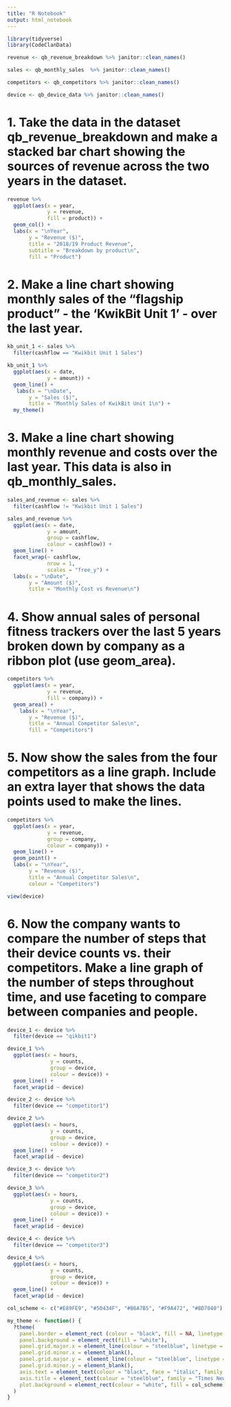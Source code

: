 ```yaml
---
title: "R Notebook"
output: html_notebook
---
```


```r
library(tidyverse)
library(CodeClanData)
```

```r
revenue <- qb_revenue_breakdown %>% janitor::clean_names()

sales <- qb_monthly_sales  %>% janitor::clean_names()

competitors <- qb_competitors %>% janitor::clean_names()

device <- qb_device_data %>% janitor::clean_names()

```


# 1. Take the data in the dataset qb_revenue_breakdown and make a stacked bar chart showing the sources of revenue across the two years in the dataset.
```r
revenue %>% 
  ggplot(aes(x = year,
             y = revenue,
             fill = product)) +
  geom_col() +
  labs(x = "\nYear",
       y = "Revenue ($)",
       title = "2018/19 Product Revenue",
       subtitle = "Breakdown by product\n",
       fill = "Product") 
```

# 2. Make a line chart showing monthly sales of the “flagship product” - the ‘KwikBit Unit 1’ - over the last year.
```r
kb_unit_1 <- sales %>% 
  filter(cashflow == "Kwikbit Unit 1 Sales")

kb_unit_1 %>% 
  ggplot(aes(x = date,
             y = amount)) +
  geom_line() +
   labs(x = "\nDate",
       y = "Sales ($)",
       title = "Monthly Sales of KwikBit Unit 1\n") +
  my_theme()
```


# 3. Make a line chart showing monthly revenue and costs over the last year. This data is also in qb_monthly_sales.
```r
sales_and_revenue <- sales %>% 
  filter(cashflow != "Kwikbit Unit 1 Sales")

sales_and_revenue %>% 
  ggplot(aes(x = date,
             y = amount,
             group = cashflow,
             colour = cashflow)) +
  geom_line() +
  facet_wrap(~ cashflow,
             nrow = 1,
             scales = "free_y") +
  labs(x = "\nDate",
       y = "Amount ($)",
       title = "Monthly Cost vs Revenue\n")
```

# 4. Show annual sales of personal fitness trackers over the last 5 years broken down by company as a ribbon plot (use geom_area). 

```r
competitors %>% 
  ggplot(aes(x = year,
             y = revenue,
             fill = company)) +
  geom_area() +
    labs(x = "\nYear",
       y = "Revenue ($)",
       title = "Annual Competitor Sales\n",
       fill = "Competitors")
```

# 5. Now show the sales from the four competitors as a line graph. Include an extra layer that shows the data points used to make the lines.
```r
competitors %>% 
  ggplot(aes(x = year,
             y = revenue,
             group = company,
             colour = company)) +
  geom_line() + 
  geom_point() +
  labs(x = "\nYear",
       y = "Revenue ($)",
       title = "Annual Competitor Sales\n",
       colour = "Competitors")
```

```r
view(device)
```



# 6. Now the company wants to compare the number of steps that their device counts vs. their competitors. Make a line graph of the number of steps throughout time, and use faceting to compare between companies and people.


```r
device_1 <- device %>% 
  filter(device == "qikbit1")

device_1 %>%
  ggplot(aes(x = hours,
              y = counts,
              group = device,
              colour = device)) +
  geom_line() +
  facet_wrap(id ~ device)
```


```r
device_2 <- device %>% 
  filter(device == "competitor1")

device_2 %>%
  ggplot(aes(x = hours,
              y = counts,
              group = device,
              colour = device)) +
  geom_line() +
  facet_wrap(id ~ device)
```


```r
device_3 <- device %>% 
  filter(device == "competitor2")

device_3 %>%
  ggplot(aes(x = hours,
              y = counts,
              group = device,
              colour = device)) +
  geom_line() +
  facet_wrap(id ~ device)
```


```r
device_4 <- device %>% 
  filter(device == "competitor3")

device_4 %>%
  ggplot(aes(x = hours,
              y = counts,
              group = device,
              colour = device)) +
  geom_line() +
  facet_wrap(id ~ device)
```


```r
col_scheme <- c("#E89FE9", "#50434F", "#B6A7B5", "#F9A472", "#BD7040")

my_theme <- function() {
  ?theme(
    panel.border = element_rect (colour = "black", fill = NA, linetype = 1),
    panel.background = element_rect(fill = "white"),
    panel.grid.major.x = element_line(colour = "steelblue", linetype = 3, size = 0.5),
    panel.grid.minor.x = element_blank(),
    panel.grid.major.y =  element_line(colour = "steelblue", linetype = 3, size = 0.5),
    panel.grid.minor.y = element_blank(),
    axis.text = element_text(colour = "black", face = "italic", family = "Times New Roman", size = 12),
    axis.title = element_text(colour = "steelblue", family = "Times New Roman", size = 16),
    plot.background = element_rect(colour = "white", fill = col_scheme)
  )
}
```

